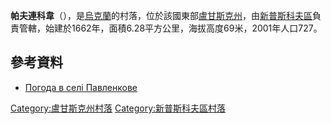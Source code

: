 {{coord|49|42|52|N|39|4|2|E|scale:100000|display=title}}

'''帕夫連科韋'''（{{lang-uk|Павленкове}}），是[[烏克蘭|烏克蘭]]的村落，位於該國東部[[盧甘斯克州|盧甘斯克州]]，由[[新普斯科夫區|新普斯科夫區]]負責管轄，始建於1662年，面積6.28平方公里，海拔高度69米，2001年人口727。

==參考資料==
* [http://weather.in.ua/ua/lyganskaja/19396 Погода в селі Павленкове]

{{DEFAULTSORT:Павленкове}}
[[Category:盧甘斯克州村落|Category:盧甘斯克州村落]]
[[Category:新普斯科夫區村落|Category:新普斯科夫區村落]]


{{Luhansk-geo-stub}}